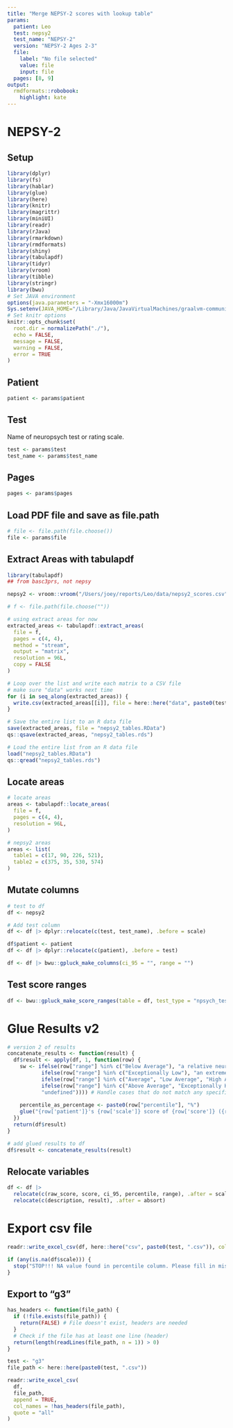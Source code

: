 ```yaml
---
title: "Merge NEPSY-2 scores with lookup table"
params:
  patient: Leo
  test: nepsy2
  test_name: "NEPSY-2"
  version: "NEPSY-2 Ages 2-3"
  file:
    label: "No file selected"
    value: file
    input: file
  pages: [8, 9]
output:
  rmdformats::robobook:
    highlight: kate
---
```


# NEPSY-2

## Setup

```r
library(dplyr)
library(fs)
library(hablar)
library(glue)
library(here)
library(knitr)
library(magrittr)
library(miniUI)
library(readr)
library(rJava)
library(rmarkdown)
library(rmdformats)
library(shiny)
library(tabulapdf)
library(tidyr)
library(vroom)
library(tibble)
library(stringr)
library(bwu)
# Set JAVA environment
options(java.parameters = "-Xmx16000m")
Sys.setenv(JAVA_HOME="/Library/Java/JavaVirtualMachines/graalvm-community-openjdk-22.0.1+8.1/Contents/Home")
# Set knitr options
knitr::opts_chunk$set(
  root.dir = normalizePath("./"),
  echo = FALSE,
  message = FALSE,
  warning = FALSE,
  error = TRUE
)
```

## Patient

```r
patient <- params$patient
```

## Test

Name of neuropsych test or rating scale.

```r
test <- params$test
test_name <- params$test_name
```

## Pages

```r
pages <- params$pages
```

## Load PDF file and save as file.path

```r
# file <- file.path(file.choose())
file <- params$file
```

## Extract Areas with tabulapdf

```r
library(tabulapdf)
## from basc3prs, not nepsy

nepsy2 <- vroom::vroom("/Users/joey/reports/Leo/data/nepsy2_scores.csv")

# f <- file.path(file.choose(""))

# using extract areas for now
extracted_areas <- tabulapdf::extract_areas(
  file = f,
  pages = c(4, 4),
  method = "stream",
  output = "matrix",
  resolution = 96L,
  copy = FALSE
)
```

```r
# Loop over the list and write each matrix to a CSV file
# make sure "data" works next time
for (i in seq_along(extracted_areas)) {
  write.csv(extracted_areas[[i]], file = here::here("data", paste0(test, "_", i, ".csv")), row.names = FALSE)
}

# Save the entire list to an R data file
save(extracted_areas, file = "nepsy2_tables.RData")
qs::qsave(extracted_areas, "nepsy2_tables.rds")
```

```r
# Load the entire list from an R data file
load("nepsy2_tables.RData")
qs::qread("nepsy2_tables.rds")
```

## Locate areas

```r
# locate areas
areas <- tabulapdf::locate_areas(
  file = f,
  pages = c(4, 4),
  resolution = 96L,
)
```

```r
# nepsy2 areas
areas <- list(
  table1 = c(17, 90, 226, 521),
  table2 = c(375, 35, 530, 574)
)
```

## Mutate columns

```r
# test to df
df <- nepsy2

# Add test column
df <- df |> dplyr::relocate(c(test, test_name), .before = scale)

df$patient <- patient 
df <- df |> dplyr::relocate(c(patient), .before = test)
```

```r
df <- df |> bwu::gpluck_make_columns(ci_95 = "", range = "")
```

## Test score ranges

```r
df <- bwu::gpluck_make_score_ranges(table = df, test_type = "npsych_test")
```

# Glue Results v2

```r

# version 2 of results
concatenate_results <- function(result) {
  df$result <- apply(df, 1, function(row) {
    sw <- ifelse(row["range"] %in% c("Below Average"), "a relative neurocognitive weakness and moderate concern",
           ifelse(row["range"] %in% c("Exceptionally Low"), "an extreme relative neurocognitive weakness and a clinically significant concern",
           ifelse(row["range"] %in% c("Average", "Low Average", "High Average"), "an area of typical functioning",
           ifelse(row["range"] %in% c("Above Average", "Exceptionally High"), "a relative neurocognitive strength",
           "undefined")))) # Handle cases that do not match any specified category
    
    percentile_as_percentage <- paste0(row["percentile"], "%")
    glue("{row['patient']}'s {row['scale']} score of {row['score']} ({row['ci_95']}) is classified as {row['range']} and is ranked at the {row['percentile']}th percentile, indicating performance as good as or better than {percentile_as_percentage} of same age peers from the general population. This estimate of {row['description']} is considered {sw}.")
  })
  return(df$result)
}

# add glued results to df
df$result <- concatenate_results(result)
```

## Relocate variables

```r
df <- df |> 
  relocate(c(raw_score, score, ci_95, percentile, range), .after = scale) |> 
  relocate(c(description, result), .after = absort)
```

# Export csv file

```r
readr::write_excel_csv(df, here::here("csv", paste0(test, ".csv")), col_names = TRUE, na = "")

if (any(is.na(df$scale))) {
  stop("STOP!!! NA value found in percentile column. Please fill in missing values.")
}
```

## Export to "g3"

```r
has_headers <- function(file_path) {
  if (!file.exists(file_path)) {
    return(FALSE) # File doesn't exist, headers are needed
  }
  # Check if the file has at least one line (header)
  return(length(readLines(file_path, n = 1)) > 0)
}

test <- "g3"
file_path <- here::here(paste0(test, ".csv"))

readr::write_excel_csv(
  df,
  file_path,
  append = TRUE,
  col_names = !has_headers(file_path),
  quote = "all"
)
```
